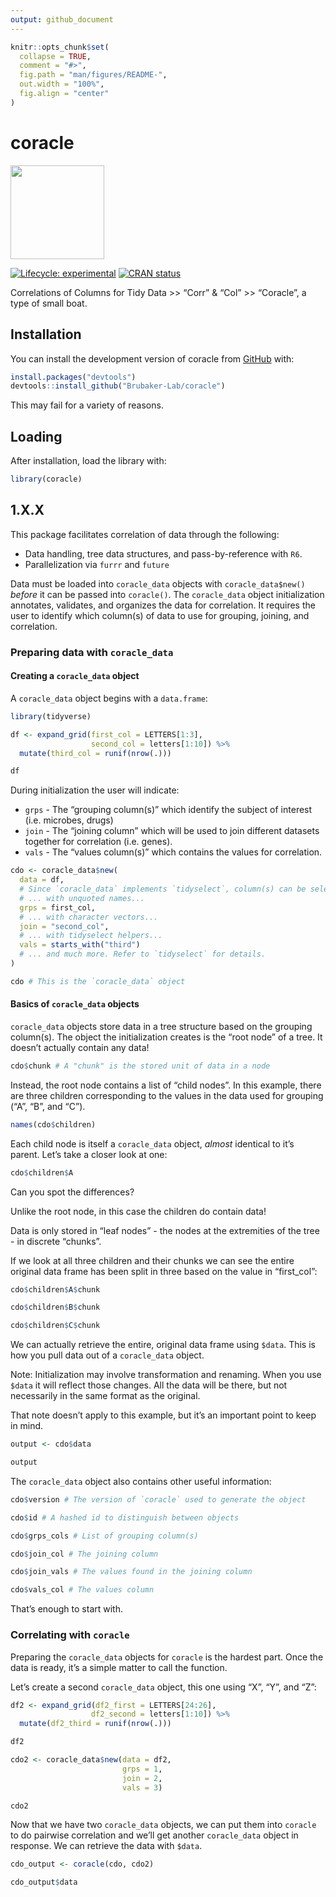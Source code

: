 ```yaml
---
output: github_document
---
```


```r
knitr::opts_chunk$set(
  collapse = TRUE,
  comment = "#>",
  fig.path = "man/figures/README-",
  out.width = "100%",
  fig.align = "center"
)
```

# coracle

![](man/figures/coracle_hex.png){width="150"}

<!-- badges: start -->

[![Lifecycle: experimental](https://img.shields.io/badge/lifecycle-experimental-orange.svg)](https://lifecycle.r-lib.org/articles/stages.html#experimental) [![CRAN status](https://www.r-pkg.org/badges/version/coracle)](https://CRAN.R-project.org/package=coracle)

<!-- badges: end -->

Correlations of Columns for Tidy Data \>\> "Corr" & "Col" \>\> "Coracle", a type of small boat.

## Installation

You can install the development version of coracle from [GitHub](https://github.com/) with:

```r
install.packages("devtools")
devtools::install_github("Brubaker-Lab/coracle")
```

This may fail for a variety of reasons.

## Loading

After installation, load the library with:

```r
library(coracle)
```

## 1.X.X

This package facilitates correlation of data through the following:

- Data handling, tree data structures, and pass-by-reference with `R6`.
- Parallelization via `furrr` and `future`

Data must be loaded into `coracle_data` objects with `coracle_data$new()` *before* it can be passed into `coracle()`. The `coracle_data` object initialization annotates, validates, and organizes the data for correlation. It requires the user to identify which column(s) of data to use for grouping, joining, and correlation.

### Preparing data with `coracle_data`

#### Creating a `coracle_data` object

A `coracle_data` object begins with a `data.frame`:

```r
library(tidyverse) 

df <- expand_grid(first_col = LETTERS[1:3],
                  second_col = letters[1:10]) %>%
  mutate(third_col = runif(nrow(.)))

df
```

During initialization the user will indicate:

- `grps` - The "grouping column(s)" which identify the subject of interest (i.e. microbes, drugs)
- `join` - The "joining column" which will be used to join different datasets together for correlation (i.e. genes).
- `vals` - The "values column(s)" which contains the values for correlation.

```r

cdo <- coracle_data$new(
  data = df,
  # Since `coracle_data` implements `tidyselect`, column(s) can be selected....
  # ... with unquoted names...
  grps = first_col,
  # ... with character vectors...
  join = "second_col", 
  # ... with tidyselect helpers...
  vals = starts_with("third")
  # ... and much more. Refer to `tidyselect` for details.
)

cdo # This is the `coracle_data` object

```

#### Basics of `coracle_data` objects

`coracle_data` objects store data in a tree structure based on the grouping column(s). The object the initialization creates is the "root node" of a tree. It doesn't actually contain any data!

```r
cdo$chunk # A "chunk" is the stored unit of data in a node
```
Instead, the root node contains a list of "child nodes". In this example, there are three children corresponding to the values in the data used for grouping ("A", "B", and "C").

```r
names(cdo$children)
```

Each child node is itself a `coracle_data` object, *almost* identical to it's parent. Let's take a closer look at one:

```r
cdo$children$A
```

Can you spot the differences?

Unlike the root node, in this case the children do contain data!

Data is only stored in "leaf nodes" - the nodes at the extremities of the tree - in discrete "chunks".

If we look at all three children and their chunks we can see the entire original data frame has been split in three based on the value in "first_col":

```r
cdo$children$A$chunk

cdo$children$B$chunk

cdo$children$C$chunk
```

We can actually retrieve the entire, original data frame using `$data`. This is how you pull data out of a `coracle_data` object.

Note: Initialization may involve transformation and renaming. When you use `$data` it will reflect those changes. All the data will be there, but not necessarily in the same format as the original.

That note doesn't apply to this example, but it's an important point to keep in mind.

```r

output <- cdo$data

output

```

The `coracle_data` object also contains other useful information:

```r
cdo$version # The version of `coracle` used to generate the object

cdo$id # A hashed id to distinguish between objects

cdo$grps_cols # List of grouping column(s)

cdo$join_col # The joining column

cdo$join_vals # The values found in the joining column

cdo$vals_col # The values column
```

That's enough to start with.

### Correlating with `coracle`

Preparing the `coracle_data` objects for `coracle` is the hardest part. Once the data is ready, it's a simple matter to call the function.

Let's create a second `coracle_data` object, this one using "X", "Y", and "Z":

```r
df2 <- expand_grid(df2_first = LETTERS[24:26],
                  df2_second = letters[1:10]) %>%
  mutate(df2_third = runif(nrow(.)))

df2

cdo2 <- coracle_data$new(data = df2,
                         grps = 1,
                         join = 2,
                         vals = 3)

cdo2
```

Now that we have two `coracle_data` objects, we can put them into `coracle` to do pairwise correlation and we'll get another `coracle_data` object in response. We can retrieve the data with `$data`.

```r

cdo_output <- coracle(cdo, cdo2)

cdo_output$data


```

